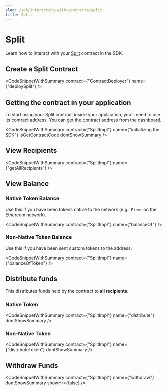 ```yaml
---
slug: /sdk/interacting-with-contracts/split
title: Split
---
```



# Split

Learn how to interact with your [Split](/pre-built-contracts/split) contract in the SDK.

## Create a Split Contract

<CodeSnippetWithSummary contract={"ContractDeployer"} name={"deploySplit"} />

## Getting the contract in your application

To start using your Split contract inside your application, you'll need to use its contract address.
You can get the contract address from the [dashboard](https://thirdweb.com/dashboard).

<CodeSnippetWithSummary
  contract={"SplitImpl"}
  name={"initializing the SDK"}
  isGetContractCode
  dontShowSummary
/>

## View Recipients

<CodeSnippetWithSummary contract={"SplitImpl"} name={"getAllRecipients"} />

## View Balance

### Native Token Balance

Use this if you have been tokens native to the network (e.g., `Ether` on the Ethereum network).

<CodeSnippetWithSummary contract={"SplitImpl"} name={"balanceOf"} />

### Non-Native Token Balance

Use this if you have been sent custom tokens to the address.

<CodeSnippetWithSummary contract={"SplitImpl"} name={"balanceOfToken"} />

## Distribute funds

This distributes funds held by the contract to **all recipients**.

### Native Token

<CodeSnippetWithSummary
  contract={"SplitImpl"}
  name={"distribute"}
  dontShowSummary
/>

### Non-Native Token

<CodeSnippetWithSummary
  contract={"SplitImpl"}
  name={"distributeToken"}
  dontShowSummary
/>

## Withdraw Funds

<CodeSnippetWithSummary
  contract={"SplitImpl"}
  name={"withdraw"}
  dontShowSummary
  showHr={false}
/>

